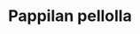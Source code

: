 ---
title: Pappilan pellolla
publish: true
tuneMeta:
    type:
        - session
tuneDots:
    - dots:
        image: 
            src: /tunes/pappilan-pellolla/pappilan-pellolla.jpg
            height: 508
            width: 1202
            alt: Pappilan pellolla
        download: 
            title: Pappilan pellolla
            src: /tunes/pappilan-pellolla/pappilan-pellolla.pdf
            fileSize: 42Kb
tuneVideo:
    - video: 
        title: Pappilan pellolla played by Wal
        src: /tunes/pappilan-pellolla/pappilan-pellolla.mp4
---